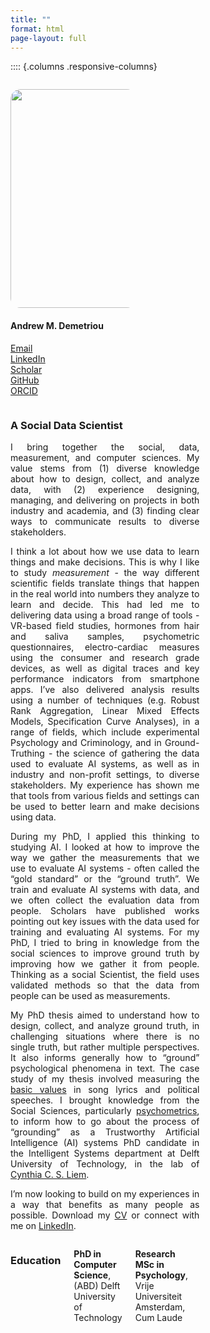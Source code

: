 ```yaml
---
title: ""
format: html
page-layout: full
---
```


<style>
.add-space-r{
padding-right: 5%;
}
</style>


:::: {.columns .responsive-columns}

::: {.column width="40%" .add-space-r}
![](images/IMG_2445.jpg){width=350px style="display: block; margin-left: auto; margin-right: auto; border-radius: 1rem; margin-bottom: 1rem;"}

<div class="contact-links">
#### <span class="name-highlight-2">**Andrew M. Demetriou**</span> 


<span class="bi bi-envelope-fill"></span> [Email](mailto:andrew.m.demetriou@gmail.com)  
<span class="bi bi-linkedin"></span> [LinkedIn](https://www.linkedin.com/in/andrew-m-demetriou/)  
<span class="bi bi-google"></span> [Scholar](https://scholar.google.nl/citations?user=TFnVkFQAAAAJ&hl=en)  
<span class="bi bi-github"></span> 
[GitHub](https://github.com/andrew0302)  
<span class="bi bi-box-arrow-up-right"></span> [ORCID](https://orcid.org/0000-0002-0724-2278)
</div>

:::

::: {.column width="60%"}

### A <span class="highlight">Social Data</span> Scientist

<div style="text-align: justify;">

I bring together the social, data, measurement, and computer sciences. My value stems from (1) diverse knowledge about how to design, collect, and analyze data, with (2) experience designing, managing, and delivering on projects in both industry and academia, and (3) finding clear ways to communicate results to diverse stakeholders. 

I think a lot about how we use data to learn things and make decisions. This is why I like to study *measurement* - the way different scientific fields translate things that happen in the real world into numbers they analyze to learn and decide. This had led me to delivering data using a broad range of tools - VR-based field studies, hormones from hair and saliva samples, psychometric questionnaires, electro-cardiac measures using the consumer and research grade devices, as well as digital traces and key performance indicators from smartphone apps. I've also delivered analysis results using a number of techniques (e.g. Robust Rank Aggregation, Linear Mixed Effects Models, Specification Curve Analyses), in a range of fields, which include experimental Psychology and Criminology, and in Ground-Truthing - the science of gathering the data used to evaluate AI systems, as well as in industry and non-profit settings, to diverse stakeholders. My experience has shown me that tools from various fields and settings can be used to better learn and make decisions using data. 

During my PhD, I applied this thinking to studying AI. I looked at how to improve the way we gather the measurements that we use to evaluate AI systems - often called the "gold standard" or the <span class="highlight">"ground truth"</span>. We train and evaluate AI systems with data, and we often collect the evaluation data from people. Scholars have published works pointing out key issues with the data used for training and evaluating AI systems. For my PhD, I tried to bring in knowledge from the social sciences to improve ground truth by improving how we gather it from people. Thinking as a social Scientist, the field uses validated methods so that the data from people can be used as measurements. 

My PhD thesis aimed to understand how to design, collect, and analyze ground truth, in challenging situations where there is no single truth, but rather multiple perspectives. It also informs generally how to "ground" psychological phenomena in text. The case study of my thesis involved measuring the [basic values](https://en.wikipedia.org/wiki/Theory_of_basic_human_values#:~:text=Schwartz%20identifies%20ten%20basic%20human,and%20the%20Portrait%20Values%20Questionnaire.) in song lyrics and political speeches. I brought knowledge from the Social Sciences, particularly [psychometrics](https://en.wikipedia.org/wiki/Psychometrics), to inform how to go about the process of "grounding" as a Trustworthy Artificial Intelligence (AI) systems PhD candidate in the Intelligent Systems department at Delft University of Technology, in the lab of [Cynthia C. S. Liem](https://www.cynthialiem.com/). 

I'm now looking to build on my experiences in a way that benefits as many people as possible. Download my [CV ](CV/cv.pdf) or connect with me on [LinkedIn](https://www.linkedin.com/in/andrew-m-demetriou/){target=_blank}.
</div>


:::: {.columns}

### Education
<i class="bi bi-mortarboard-fill"></i> 
**PhD in Computer Science**,  
(ABD) Delft University of Technology  

<i class="bi bi-mortarboard-fill"></i> 
**Research MSc in Psychology**,  
Vrije Universiteit Amsterdam, Cum Laude  

<i class="bi bi-mortarboard-fill"></i> 
**BA in Philosphy and Political Science**,
CUNY Queens College

:::

::::
